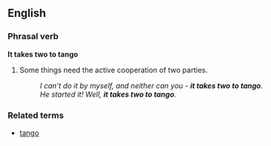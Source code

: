 ==English==

===Phrasal verb===
'''It takes two to tango''' 

# {{idiom}} Some things need the active cooperation of two parties.
#:''I can't do it by myself, and neither can you - '''it takes two to tango'''.''
#:''He started it! Well, '''it takes two to tango'''.''

===Related terms===
*[[tango]]